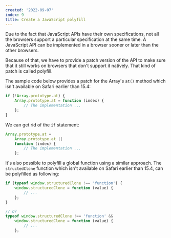 ```yaml
---
created: '2022-09-07'
index: 9
title: Create a JavaScript polyfill
---
```


Due to the fact that JavaScript APIs have their own specifications, not all the browsers support a particular specification at the same time. A JavaScript API can be implemented in a browser sooner or later than the other browsers.

Because of that, we have to provide a patch version of the API to make sure that it still works on browsers that don't support it natively. That kind of patch is called polyfill.

The sample code below provides a patch for the Array's `at()` method which isn't available on Safari earlier than 15.4:

```js
if (!Array.prototype.at) {
    Array.prototype.at = function (index) {
        // The implementation ...
    };
}
```

We can get rid of the `if` statement:

```js
Array.prototype.at =
    Array.prototype.at ||
    function (index) {
        // The implementation ...
    };
```

It's also possible to polyfill a global function using a similar approach. The `structedClone` function which isn't available on Safari earlier than 15.4, can be polyfilled as following:

```js
if (typeof window.structuredClone !== 'function') {
    window.structuredClone = function (value) {
        // ...
    };
}

// Or
typeof window.structuredClone !== 'function' &&
    window.structuredClone = function (value) {
        // ...
    };
```

